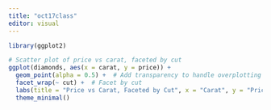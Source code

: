 ```yaml
---
title: "oct17class"
editor: visual
---
```


```r
library(ggplot2)

# Scatter plot of price vs carat, faceted by cut
ggplot(diamonds, aes(x = carat, y = price)) +
  geom_point(alpha = 0.5) +  # Add transparency to handle overplotting
  facet_wrap(~ cut) +  # Facet by cut
  labs(title = "Price vs Carat, Faceted by Cut", x = "Carat", y = "Price") +
  theme_minimal()
  ````